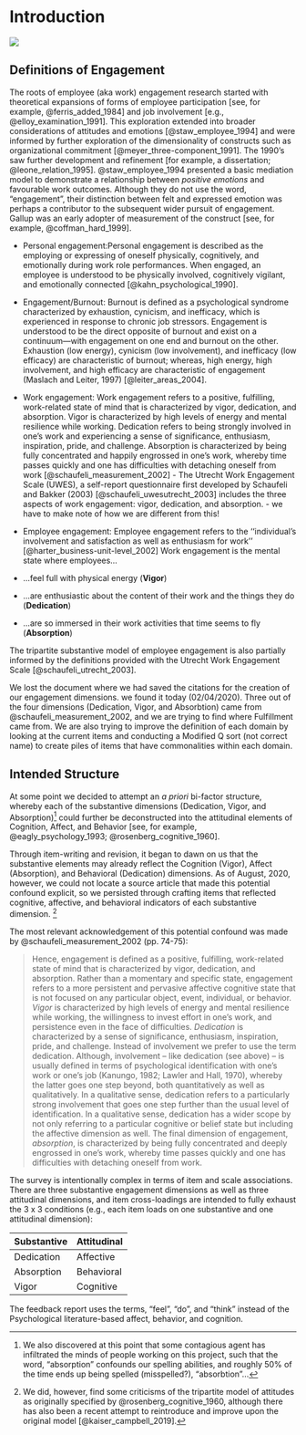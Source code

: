 # Introduction {#intro}

![](research.jpg)

## Definitions of Engagement

The roots of employee (aka work) engagement research started with theoretical expansions of forms of employee participation [see, for example, @ferris_added_1984] and job involvement [e.g., @elloy_examination_1991]. This exploration extended into broader considerations of attitudes and emotions [@staw_employee_1994] and were informed by further exploration of the dimensionality of constructs such as organizational commitment [@meyer_three-component_1991]. The 1990's saw further development and refinement [for example, a dissertation; @leone_relation_1995]. @staw_employee_1994 presented a basic mediation model to demonstrate a relationship between *positive emotions* and favourable work outcomes. Although they do not use the word, "engagement", their distinction between felt and expressed emotion was perhaps a contributor to the subsequent wider pursuit of engagement. Gallup was an early adopter of measurement of the construct [see, for example, @coffman_hard_1999]. 

+ Personal engagement:Personal engagement is described as the employing or    expressing of oneself physically, cognitively, and emotionally during    work role performances. When engaged, an employee is understood to   be physically involved, cognitively vigilant, and emotionally connected [@kahn_psychological_1990].
+ Engagement/Burnout: Burnout is defined as a psychological syndrome          characterized by           exhaustion, cynicism, and inefficacy, which is     experienced in response to chronic job         stressors. Engagement is       understood to be the direct opposite of burnout and exist on a                continuum—with engagement on one end and burnout on the other. Exhaustion     (low energy),       cynicism (low involvement), and inefficacy (low           efficacy) are characteristic of burnout;      whereas, high energy, high      involvement, and high efficacy are characteristic of engagement    (Maslach   and Leiter, 1997) [@leiter_areas_2004].
+ Work engagement: Work engagement refers to a positive, fulfilling, work-related state of      mind that is characterized by vigor, dedication, and absorption. Vigor is characterized by    high levels of energy and mental resilience while working. Dedication refers to being         strongly involved in one’s work and experiencing a sense of significance, enthusiasm,         inspiration, pride, and challenge. Absorption is characterized by being fully concentrated    and happily engrossed in one’s work, whereby time passes quickly and one has difficulties     with detaching oneself from work [@schaufeli_measurement_2002] - The Utrecht Work Engagement       Scale (UWES), a self-report questionnaire first developed by Schaufeli and Bakker (2003)   [@schaufeli_uwesutrecht_2003]   includes the three aspects of work engagement: vigor, dedication, and absorption. - we have   to make note of how we are different from this! 
+ Employee engagement:  Employee engagement refers to the ‘‘individual’s involvement and        satisfaction as well as enthusiasm for work’’ [@harter_business-unit-level_2002]
  Work engagement is the mental state where employees...  


+ ...feel full with physical energy (**Vigor**)
+ ...are enthusiastic about the content of their work and the things they do (**Dedication**)
+ ...are so immersed in their work activities that time seems to fly (**Absorption**)

The tripartite substantive model of employee engagement is also partially informed by the definitions provided with the Utrecht Work Engagement Scale [@schaufeli_utrecht_2003]. 


We lost the document where we had saved the citations for the creation of our engagement dimensions. we found it today (02/04/2020). 
Three out of the four dimensions (Dedication, Vigor, and Absorbtion) came from @schaufeli_measurement_2002, and we are trying to find where Fulfillment came from. 
We are also trying to improve the definition of each domain by looking at the current items and conducting a Modified Q sort (not correct name) to create piles of items that have commonalities within each domain. 

## Intended Structure {#ABCDAV}

At some point we decided to attempt an *a priori* bi-factor structure, whereby each of the substantive dimensions (Dedication, Vigor, and Absorption)[^1] could further be deconstructed into the attitudinal elements of Cognition, Affect, and Behavior [see, for example, @eagly_psychology_1993; @rosenberg_cognitive_1960]. 

Through item-writing and revision, it began to dawn on us that the substantive elements may already reflect the Cognition (Vigor), Affect (Absorption), and Behavioral (Dedication) dimensions. As of August, 2020, however, we could not locate a source article that made this potential confound explicit, so we persisted through crafting items that reflected cognitive, affective, and behavioral indicators of each substantive dimension. [^2]

The most relevant acknowledgement of this potential confound was made by @schaufeli_measurement_2002 (pp. 74-75):

>Hence, engagement is defined as a positive, fulfilling, work-related state of mind that is characterized by vigor, dedication, and absorption. Rather than a momentary and specific state, engagement refers to a more persistent and pervasive affective cognitive state that is not focused on any particular object, event, individual, or behavior. *Vigor* is characterized by high levels of energy and mental resilience while working, the willingness to invest effort in one’s work, and persistence even in the face of difficulties. *Dedication* is characterized by a sense of significance, enthusiasm, inspiration, pride, and challenge. Instead of involvement we prefer to use the term dedication. Although, involvement – like dedication (see above) – is usually defined in terms of psychological identification with one’s work or one’s job (Kanungo, 1982; Lawler and Hall, 1970), whereby the latter goes one step beyond, both quantitatively as well as qualitatively. In a qualitative sense, dedication refers to a particularly strong involvement that goes one step further than the usual level of identification. In a qualitative
sense, dedication has a wider scope by not only referring to a particular cognitive or belief state but including the affective dimension as well. The final dimension of engagement, *absorption*, is characterized by being fully concentrated and deeply engrossed in one’s work, whereby time passes quickly and one has difficulties with detaching oneself from work.

The survey is intentionally complex in terms of item and scale associations. There are three substantive engagement dimensions as well as three attitudinal dimensions, and item cross-loadings are intended to fully exhaust the 3 x 3 conditions (e.g., each item loads on one substantive and one attitudinal dimension): 

| Substantive    | Attitudinal   |
|----------------|---------------|
| Dedication     | Affective     |
| Absorption     | Behavioral    |
| Vigor          | Cognitive     |

The feedback report uses the terms, "feel", "do", and "think" instead of the Psychological literature-based affect, behavior, and cognition.

[^1]: We also discovered at this point that some contagious agent has infiltrated the minds of people working on this project, such that the word, "absorption" confounds our spelling abilities, and roughly 50% of the time ends up being spelled (misspelled?), "absorbtion"...

[^2]: We did, however, find some criticisms of the tripartite model of attitudes as originally specified by @rosenberg_cognitive_1960, although there has also been a recent attempt to reintroduce and improve upon the original model [@kaiser_campbell_2019].

